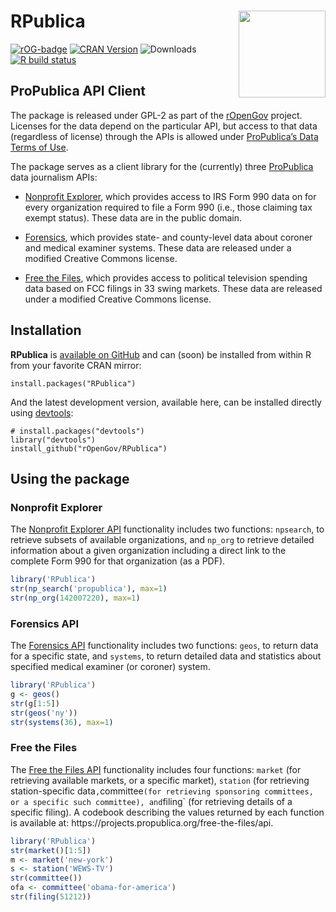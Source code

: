 # RPublica <a href='https://ropengov.github.io/RPublica'><img src='man/figures/logo.png' align="right" height="139" /></a>

<!-- badges: start -->
[![rOG-badge](https://ropengov.github.io/rogtemplate/reference/figures/ropengov-badge.svg)](http://ropengov.org/)
[![CRAN Version](http://www.r-pkg.org/badges/version/RPublica)](http://cran.r-project.org/package=RPublica)
![Downloads](http://cranlogs.r-pkg.org/badges/RPublica)
[![R build
status](https://github.com/rOpenGov/RPublica/workflows/R-CMD-check/badge.svg)](https://github.com/rOpenGov/RPublica/actions)
<!-- badges: end -->


## ProPublica API Client 

The package is released under GPL-2 as part of the [rOpenGov](http://ropengov.github.io/) project. Licenses for the data depend on the particular API, but access to that data (regardless of license) through the APIs is allowed under [ProPublica's Data Terms of Use](http://www.propublica.org/about/propublica-data-terms-of-use).

The package serves as a client library for the (currently) three [ProPublica](http://www.propublica.org/) data journalism APIs:

 - [Nonprofit Explorer](http://projects.propublica.org/nonprofits/api), which provides access to IRS Form 990 data on for every organization required to file a Form 990 (i.e., those claiming tax exempt status). These data are in the public domain.

 - [Forensics](http://projects.propublica.org/forensics/api), which provides state- and county-level data about coroner and medical examiner systems. These data are released under a modified Creative Commons license.

 - [Free the Files](https://projects.propublica.org/free-the-files/api), which provides access to political television spending data based on FCC filings in 33 swing markets. These data are released under a modified Creative Commons license.


## Installation ##

**RPublica** is [available on GitHub](http://github.com/rOpenGov/RPublica) and can (soon) be installed from within R from your favorite CRAN mirror:

```
install.packages("RPublica")
```

And the latest development version, available here, can be installed directly using  [devtools](http://cran.r-project.org/web/packages/devtools/index.html):

```
# install.packages("devtools")
library("devtools")
install_github("rOpenGov/RPublica")
```

## Using the package ##

### Nonprofit Explorer ###

The [Nonprofit Explorer API](http://projects.propublica.org/nonprofits/api) functionality includes two functions: `npsearch`, to retrieve subsets of available organizations, and `np_org` to retrieve detailed information about a given organization including a direct link to the complete Form 990 for that organization (as a PDF).

```r
library('RPublica')
str(np_search('propublica'), max=1)
str(np_org(142007220), max=1)
```

### Forensics API ###

The [Forensics API](http://projects.propublica.org/forensics/api) functionality includes two functions: `geos`, to return data for a specific state, and `systems`, to return detailed data and statistics about specified medical examiner (or coroner) system.

```r
library('RPublica')
g <- geos()
str(g[1:5])
str(geos('ny'))
str(systems(36), max=1)
```


### Free the Files ###

The [Free the Files API](https://projects.propublica.org/free-the-files/api) functionality includes four functions: `market` (for retrieving available markets, or a specific market), `station` (for retrieving station-specific data`, `committee` (for retrieving sponsoring committees, or a specific such committee), and `filing` (for retrieving details of a specific filing). A codebook describing the values returned by each function is available at: https://projects.propublica.org/free-the-files/api.

```r
library('RPublica')
str(market()[1:5])
m <- market('new-york')
s <- station('WEWS-TV')
str(committee())
ofa <- committee('obama-for-america')
str(filing(51212))
```
